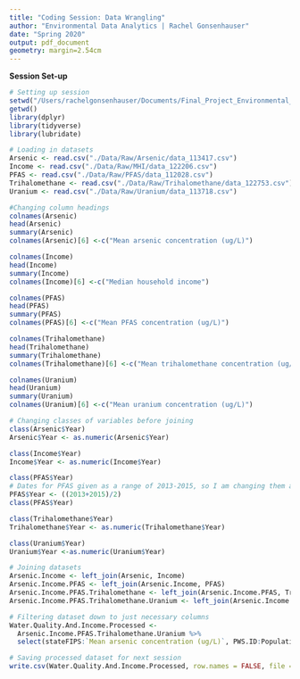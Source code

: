 ```yaml
---
title: "Coding Session: Data Wrangling"
author: "Environmental Data Analytics | Rachel Gonsenhauser"
date: "Spring 2020"
output: pdf_document
geometry: margin=2.54cm
---
```


**Session Set-up**

```r
# Setting up session
setwd("/Users/rachelgonsenhauser/Documents/Final_Project_Environmental_Data_Analytics")
getwd()
library(dplyr)
library(tidyverse)
library(lubridate)

# Loading in datasets
Arsenic <- read.csv("./Data/Raw/Arsenic/data_113417.csv")
Income <- read.csv("./Data/Raw/MHI/data_122206.csv")
PFAS <- read.csv("./Data/Raw/PFAS/data_112028.csv")
Trihalomethane <- read.csv("./Data/Raw/Trihalomethane/data_122753.csv")
Uranium <- read.csv("./Data/Raw/Uranium/data_113718.csv")
```

```r
#Changing column headings
colnames(Arsenic)
head(Arsenic)
summary(Arsenic)
colnames(Arsenic)[6] <-c("Mean arsenic concentration (ug/L)") 

colnames(Income)
head(Income)
summary(Income)
colnames(Income)[6] <-c("Median household income")

colnames(PFAS)
head(PFAS)
summary(PFAS)
colnames(PFAS)[6] <-c("Mean PFAS concentration (ug/L)")

colnames(Trihalomethane)
head(Trihalomethane)
summary(Trihalomethane)
colnames(Trihalomethane)[6] <-c("Mean trihalomethane concentration (ug/L)")

colnames(Uranium)
head(Uranium)
summary(Uranium)
colnames(Uranium)[6] <-c("Mean uranium concentration (ug/L)")
```

```r
# Changing classes of variables before joining
class(Arsenic$Year)
Arsenic$Year <- as.numeric(Arsenic$Year)

class(Income$Year)
Income$Year <- as.numeric(Income$Year)

class(PFAS$Year)
# Dates for PFAS given as a range of 2013-2015, so I am changing them all to 2014 so I can integrate into dataset for possible analysis
PFAS$Year <- ((2013+2015)/2)
class(PFAS$Year)

class(Trihalomethane$Year)
Trihalomethane$Year <- as.numeric(Trihalomethane$Year)

class(Uranium$Year)
Uranium$Year <-as.numeric(Uranium$Year)
```

``` r
# Joining datasets
Arsenic.Income <- left_join(Arsenic, Income)
Arsenic.Income.PFAS <- left_join(Arsenic.Income, PFAS)
Arsenic.Income.PFAS.Trihalomethane <- left_join(Arsenic.Income.PFAS, Trihalomethane)
Arsenic.Income.PFAS.Trihalomethane.Uranium <- left_join(Arsenic.Income.PFAS.Trihalomethane, Uranium)
```
```r
# Filtering dataset down to just necessary columns
Water.Quality.And.Income.Processed <- 
  Arsenic.Income.PFAS.Trihalomethane.Uranium %>%
  select(stateFIPS:`Mean arsenic concentration (ug/L)`, PWS.ID:Population.Served, `Median household income`, `Mean PFAS concentration (ug/L)`, `Mean trihalomethane concentration (ug/L)`, `Mean uranium concentration (ug/L)`)

# Saving processed dataset for next session
write.csv(Water.Quality.And.Income.Processed, row.names = FALSE, file = "./Data/Processed/Water_Quality_And_Income_Processed.csv")
```
